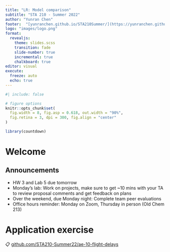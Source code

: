 ```yaml
---
title: "LR: Model comparison"
subtitle: "STA 210 - Summer 2022"
author: "Yunran Chen"
footer:  "[yunranchen.github.io/STA210Summer/](https://yunranchen.github.io/STA210Summer/)"
logo: "images/logo.png"
format: 
  revealjs:
    theme: slides.scss
    transition: fade
    slide-number: true
    incremental: true 
    chalkboard: true
editor: visual
execute:
  freeze: auto
  echo: true
---
```


```r
#| include: false

# figure options
knitr::opts_chunk$set(
  fig.width = 8, fig.asp = 0.618, out.width = "90%",
  fig.retina = 3, dpi = 300, fig.align = "center"
)

library(countdown)
```

# Welcome

## Announcements

::: nonincremental
-   HW 3 and Lab 5 due tomorrow
-   Monday's lab: Work on projects, make sure to get \~10 mins with your TA to review proposal comments and get feedback on plans
-   Over the weekend, due Monday night: Complete team peer evaluations
-   Office hours reminder: Monday on Zoom, Thursday in person (Old Chem 213)
:::

# Application exercise

::: appex
📋 [github.com/STA210-Summer22/ae-10-flight-delays](https://github.com/STA210-Summer22)
:::
